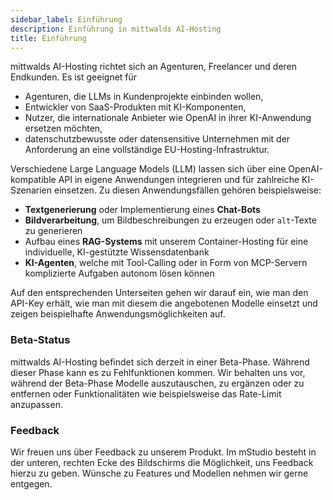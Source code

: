 ---
sidebar_label: Einführung
description: Einführung in mittwalds AI-Hosting
title: Einführung
---

mittwalds AI-Hosting richtet sich an Agenturen, Freelancer und deren Endkunden. Es ist geeignet für

- Agenturen, die LLMs in Kundenprojekte einbinden wollen,
- Entwickler von SaaS-Produkten mit KI-Komponenten,
- Nutzer, die internationale Anbieter wie OpenAI in ihrer KI-Anwendung ersetzen möchten,
- datenschutzbewusste oder datensensitive Unternehmen mit der Anforderung an eine vollständige EU-Hosting-Infrastruktur.

Verschiedene Large Language Models (LLM) lassen sich über eine OpenAI-kompatible API in eigene Anwendungen integrieren und für zahlreiche KI-Szenarien einsetzen. Zu diesen Anwendungsfällen gehören beispielsweise:

- **Textgenerierung** oder Implementierung eines **Chat-Bots**
- **Bildverarbeitung**, um Bildbeschreibungen zu erzeugen oder `alt`-Texte zu generieren
- Aufbau eines **RAG-Systems** mit unserem Container-Hosting für eine individuelle, KI-gestützte Wissensdatenbank
- **KI-Agenten**, welche mit Tool-Calling oder in Form von MCP-Servern komplizierte Aufgaben autonom lösen können

Auf den entsprechenden Unterseiten gehen wir darauf ein, wie man den API-Key erhält, wie man mit diesem die angebotenen Modelle einsetzt und zeigen beispielhafte Anwendungsmöglichkeiten auf.

### Beta-Status

mittwalds AI-Hosting befindet sich derzeit in einer Beta-Phase. Während dieser Phase kann es zu Fehlfunktionen kommen. Wir behalten uns vor, während der Beta-Phase Modelle auszutauschen, zu ergänzen oder zu entfernen oder Funktionalitäten wie beispielsweise das Rate-Limit anzupassen.

### Feedback

Wir freuen uns über Feedback zu unserem Produkt. Im mStudio besteht in der unteren, rechten Ecke des Bildschirms die Möglichkeit, uns Feedback hierzu zu geben. Wünsche zu Features und Modellen nehmen wir gerne entgegen.
